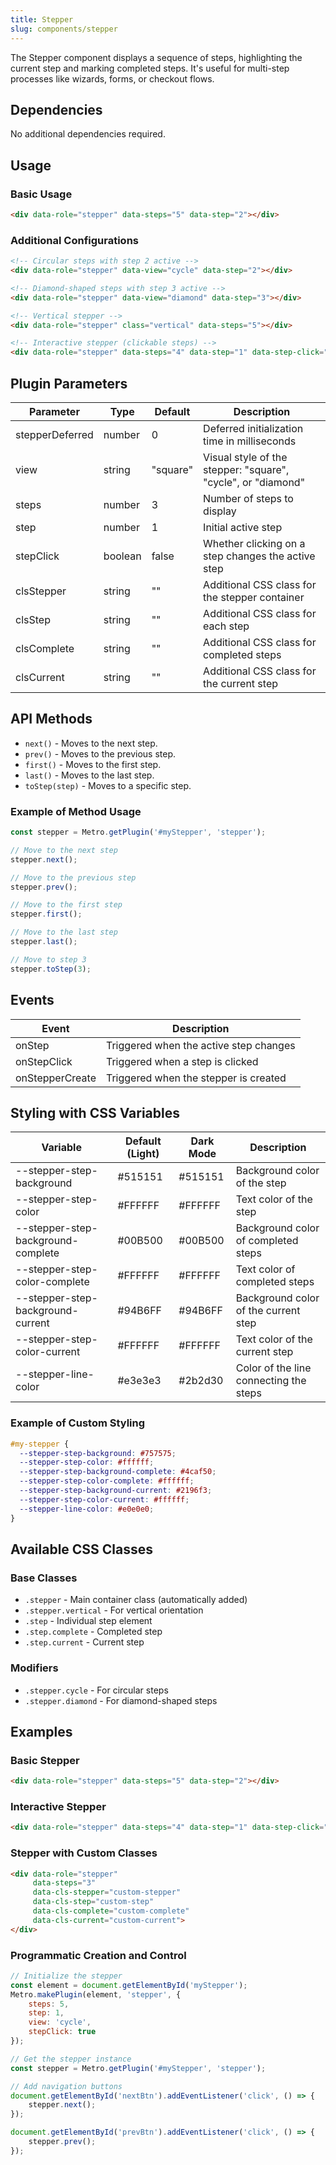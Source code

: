 ```yaml
---
title: Stepper
slug: components/stepper
---
```


The Stepper component displays a sequence of steps, highlighting the current step and marking completed steps. It's useful for multi-step processes like wizards, forms, or checkout flows.

## Dependencies

No additional dependencies required.

## Usage

### Basic Usage

```html
<div data-role="stepper" data-steps="5" data-step="2"></div>
```

### Additional Configurations

```html
<!-- Circular steps with step 2 active -->
<div data-role="stepper" data-view="cycle" data-step="2"></div>

<!-- Diamond-shaped steps with step 3 active -->
<div data-role="stepper" data-view="diamond" data-step="3"></div>

<!-- Vertical stepper -->
<div data-role="stepper" class="vertical" data-steps="5"></div>

<!-- Interactive stepper (clickable steps) -->
<div data-role="stepper" data-steps="4" data-step="1" data-step-click="true"></div>
```

## Plugin Parameters

| Parameter | Type | Default | Description |
| --- | --- | --- | --- |
| stepperDeferred | number | 0 | Deferred initialization time in milliseconds |
| view | string | "square" | Visual style of the stepper: "square", "cycle", or "diamond" |
| steps | number | 3 | Number of steps to display |
| step | number | 1 | Initial active step |
| stepClick | boolean | false | Whether clicking on a step changes the active step |
| clsStepper | string | "" | Additional CSS class for the stepper container |
| clsStep | string | "" | Additional CSS class for each step |
| clsComplete | string | "" | Additional CSS class for completed steps |
| clsCurrent | string | "" | Additional CSS class for the current step |

## API Methods

+ `next()` - Moves to the next step.
+ `prev()` - Moves to the previous step.
+ `first()` - Moves to the first step.
+ `last()` - Moves to the last step.
+ `toStep(step)` - Moves to a specific step.

### Example of Method Usage

```javascript
const stepper = Metro.getPlugin('#myStepper', 'stepper');

// Move to the next step
stepper.next();

// Move to the previous step
stepper.prev();

// Move to the first step
stepper.first();

// Move to the last step
stepper.last();

// Move to step 3
stepper.toStep(3);
```

## Events

| Event | Description |
| --- | --- |
| onStep | Triggered when the active step changes |
| onStepClick | Triggered when a step is clicked |
| onStepperCreate | Triggered when the stepper is created |

## Styling with CSS Variables

| Variable | Default (Light) | Dark Mode | Description |
| -------- | --------------- | --------- | ----------- |
| --stepper-step-background | #515151 | #515151 | Background color of the step |
| --stepper-step-color | #FFFFFF | #FFFFFF | Text color of the step |
| --stepper-step-background-complete | #00B500 | #00B500 | Background color of completed steps |
| --stepper-step-color-complete | #FFFFFF | #FFFFFF | Text color of completed steps |
| --stepper-step-background-current | #94B6FF | #94B6FF | Background color of the current step |
| --stepper-step-color-current | #FFFFFF | #FFFFFF | Text color of the current step |
| --stepper-line-color | #e3e3e3 | #2b2d30 | Color of the line connecting the steps |

### Example of Custom Styling

```css
#my-stepper {
  --stepper-step-background: #757575;
  --stepper-step-color: #ffffff;
  --stepper-step-background-complete: #4caf50;
  --stepper-step-color-complete: #ffffff;
  --stepper-step-background-current: #2196f3;
  --stepper-step-color-current: #ffffff;
  --stepper-line-color: #e0e0e0;
}
```

## Available CSS Classes

### Base Classes
- `.stepper` - Main container class (automatically added)
- `.stepper.vertical` - For vertical orientation
- `.step` - Individual step element
- `.step.complete` - Completed step
- `.step.current` - Current step

### Modifiers
- `.stepper.cycle` - For circular steps
- `.stepper.diamond` - For diamond-shaped steps

## Examples

### Basic Stepper

```html
<div data-role="stepper" data-steps="5" data-step="2"></div>
```

### Interactive Stepper

```html
<div data-role="stepper" data-steps="4" data-step="1" data-step-click="true"></div>
```

### Stepper with Custom Classes

```html
<div data-role="stepper" 
     data-steps="3" 
     data-cls-stepper="custom-stepper" 
     data-cls-step="custom-step" 
     data-cls-complete="custom-complete" 
     data-cls-current="custom-current">
</div>
```

### Programmatic Creation and Control

```javascript
// Initialize the stepper
const element = document.getElementById('myStepper');
Metro.makePlugin(element, 'stepper', {
    steps: 5,
    step: 1,
    view: 'cycle',
    stepClick: true
});

// Get the stepper instance
const stepper = Metro.getPlugin('#myStepper', 'stepper');

// Add navigation buttons
document.getElementById('nextBtn').addEventListener('click', () => {
    stepper.next();
});

document.getElementById('prevBtn').addEventListener('click', () => {
    stepper.prev();
});
```